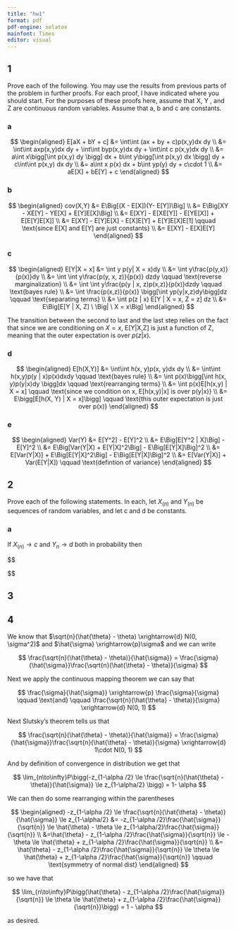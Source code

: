 ```yaml
---
title: "hw1"
format: pdf
pdf-engine: xelatex
mainfont: Times
editor: visual
---
```


## 1

Prove each of the following. You may use the results from previous parts of the problem in further proofs. For each proof, I have indicated where you should start. For the purposes of these proofs here, assume that X, Y , and Z are continuous random variables. Assume that a, b and c are constants.

### a

$$
\begin{aligned}
E[aX + bY + c] &= \int\int (ax + by + c)p(x,y)dx dy \\
&= \int\int axp(x,y)dx dy + \int\int byp(x,y)dx dy + \int\int c p(x,y)dx dy \\
&= a\int x\bigg[\int p(x,y) dy \bigg] dx + b\int y\bigg[\int p(x,y) dx \bigg] dy + c\int\int p(x,y) dx dy \\
&= a\int x p(x) dx + b\int yp(y) dy + c\cdot 1 \\
&= aE[X] + bE[Y] + c
\end{aligned}
$$

### b

$$
\begin{aligned}
cov(X,Y) &= E\Big[(X - E[X])(Y- E[Y])\Big] \\
&= E\Big[XY - XE[Y] - YE[X] + E[Y]E[X]\Big] \\
&= E[XY] - E[XE[Y]] - E[YE[X]] + E[E[Y]E[X]] \\
&= E[XY] - E[Y]E[X] - E[X]E[Y] + E[Y]E[X]E[1] \qquad \text{since E[X] and E[Y] are just constants} \\
&= E[XY] - E[X]E[Y]
\end{aligned}
$$

### c

$$
\begin{aligned}
E[Y|X = x] &= \int y p(y| X = x)dy \\
&= \int y\frac{p(y,x)}{p(x)}dy \\
&= \int \int y\frac{p(y, x, z)}{p(x)} dzdy \qquad \text{reverse marginalization} \\
&= \int \int y\frac{p(y | x, z)p(x,z)}{p(x)}dzdy \qquad \text{bayes rule} \\
&= \int \frac{p(x,z)}{p(x)} \bigg[\int yp(y|x,z)dy\bigg]dz \qquad \text{separating terms} \\
&= \int p(z | x) E[Y | X = x, Z = z] dz \\ 
&= E\Big[E[Y | X, Z] \ \Big| \  X = x\Big] 
\end{aligned}
$$

The transition between the second to last and the last step relies on the fact that since we are conditioning on $X = x$, E[Y|X,Z] is just a function of Z, meaning that the outer expectation is over $p(z | x)$.


### d

$$
\begin{aligned}
E[h(X,Y)] &= \int\int h(x, y)p(x, y)dx dy \\
&= \int\int h(x,y)p(y | x)p(x)dxdy \qquad \text{bayes rule} \\
&= \int p(x)\bigg[\int h(x, y)p(y|x)dy \bigg]dx \qquad \text{rearranging terms} \\
&= \int p(x)E[h(x,y) | X = x] \qquad \text{since we condition on x, E[h(x,y)|x] is over p(y|x)} \\
&= E\bigg[E[h(X, Y) | X = x]\bigg] \qquad \text{this outer expectation is just over p(x)}
\end{aligned}
$$


### e

$$
\begin{aligned}
Var(Y) &= E[Y^2] - E[Y]^2 \\
&= E\Big[E[Y^2 | X]\Big] - E[Y]^2 \\
&= E\Big[Var(Y|X) + E[Y|X]^2\Big] - E\Big[E[Y|X]\Big]^2 \\
&= E[Var(Y|X)] + E\Big[E[Y|X]^2\Big] - E\Big[E[Y|X]\Big]^2 \\
&= E[Var(Y|X)] + Var(E[Y|X]) \qquad \text{defintion of variance}
\end{aligned}
$$


## 2

Prove each of the following statements. In each, let $X_{(n)}$ and $Y_{(n)}$ be sequences of random variables, and let c and d be constants.

### a

If $X_{(n)} \rightarrow c$ and $Y_{n} \rightarrow d$ both in probability then

$$

$$


## 3


## 4

We know that $\sqrt{n}(\hat{\theta} - \theta) \xrightarrow{d} N(0, \sigma^2)$ and $\hat{\sigma} \xrightarrow{p}\sigma$ and we can write

$$
\frac{\sqrt{n}(\hat{\theta} - \theta)}{\hat{\sigma}} = \frac{\sigma}{\hat{\sigma}}\frac{\sqrt{n}(\hat{\theta} - \theta)}{\sigma}
$$

Next we apply the continuous mapping theorem we can say that

$$
\frac{\sigma}{\hat{\sigma}} \xrightarrow{p} \frac{\sigma}{\sigma} \qquad \text{and} \qquad \frac{\sqrt{n}(\hat{\theta} - \theta)}{\sigma} \xrightarrow{d} N(0, 1)
$$

Next Slutsky's theorem tells us that

$$
\frac{\sqrt{n}(\hat{\theta} - \theta)}{\hat{\sigma}} = \frac{\sigma}{\hat{\sigma}}\frac{\sqrt{n}(\hat{\theta} - \theta)}{\sigma} \xrightarrow{d} 1\cdot N(0, 1)
$$

And by definition of convergence in distribution we get that

$$
\lim_{n\to\infty}P\bigg(-z_{1-\alpha /2} \le \frac{\sqrt{n}(\hat{\theta} - \theta)}{\hat{\sigma}} \le z_{1-\alpha/2} \bigg) = 1- \alpha
$$

We can then do some rearranging within the parentheses

$$
\begin{aligned}
-z_{1-\alpha /2} \le \frac{\sqrt{n}(\hat{\theta} - \theta)}{\hat{\sigma}} \le z_{1-\alpha/2} &= -z_{1-\alpha /2}\frac{\hat{\sigma}}{\sqrt{n}} \le \hat{\theta} - \theta \le z_{1-\alpha/2}\frac{\hat{\sigma}}{\sqrt{n}} \\
&=\hat{\theta} - z_{1-\alpha /2}\frac{\hat{\sigma}}{\sqrt{n}} \le -\theta \le \hat{\theta} + z_{1-\alpha /2}\frac{\hat{\sigma}}{\sqrt{n}} \\
&= \hat{\theta} - z_{1-\alpha /2}\frac{\hat{\sigma}}{\sqrt{n}} \le \theta \le \hat{\theta} + z_{1-\alpha /2}\frac{\hat{\sigma}}{\sqrt{n}} \qquad \text{symmetry of normal dist}
\end{aligned}
$$

so we have that 

$$
\lim_{n\to\infty}P\bigg(\hat{\theta} - z_{1-\alpha /2}\frac{\hat{\sigma}}{\sqrt{n}} \le \theta \le \hat{\theta} + z_{1-\alpha /2}\frac{\hat{\sigma}}{\sqrt{n}}\bigg) = 1 - \alpha
$$

as desired.